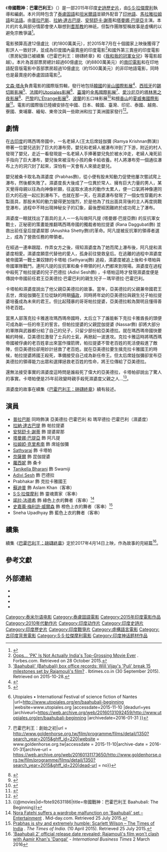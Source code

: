{{noteTA
|G1=Show
|G2=Movie
}}
{{Infobox film
| name           = 帝國戰神：巴霍巴利王
| original_name  = {{lang|te|బాహుబలి:ద బిగినింగ్}}
| image          = Baahubali The Beginning Poster.jpg
| caption        = 電影海報
| director       = [[S·S·拉傑摩利|S·S·拉傑摩利]]
| producer       = {{unbulleted list|[[Shobu_Yarlagadda|Shobu Yarlagadda]]|[[維傑耶德拉·普拉薩德|維傑耶德拉·普拉薩德]]}}
| screenplay     = S·S·拉傑摩利
| story          = [[K._V._Vijayendra_Prasad|K. V. Vijayendra Prasad]] 
| starring       = {{unbulleted list|[[普拉哈斯|普拉哈斯]]|[[拉納·達古巴提|拉納·達古巴提]]|[[安努舒卡·謝蒂|安努舒卡·謝蒂]]|[[塔曼娜·巴提亞|塔曼娜·巴提亞]]}}
| music          = [[M._M._Keeravani|M. M. Keeravani]]
| cinematography = [[K._K._Senthil_Kumar|K. K. Senthil Kumar]]
| editing        = [[Kotagiri_Venkateswara_Rao|Kotagiri Venkateswara Rao]]<br>[[文森·塔永|文森·塔永]]{{small|（國際版）}}
| studio         = [[Arka_Media_Works|Arka Media Works]]
| distributor    = '''泰盧固語：'''<br />[[Arka_Media_Works|Arka Media Works]]<br />'''坦米爾語：'''<br />[[UV_Creations|UV Creations]]<br>[[Sri_Thenandal_Films|Sri Thenandal Films]]<br />'''印地語：'''<br />[[Dharma_Productions|Dharma Productions]]<br>AA Films<br />'''馬拉雅拉姆語：'''<br />[[Global_United_Media|Global United Media]]
| released       = {{Film date|df=yes|2015|07|10|印度|2015|11|07|臺灣-[[金馬影展|金馬影展]]|2016|05|13|臺灣}}
| runtime        = {{Plainlist|
* 158分鐘<!--Theatrical runtime: 157:55--><ref>{{cite web | url=http://www.bbfc.co.uk/releases/baahubali-film-0 | title=''BAAHUBALI'' [Telugu version] (15) | work=[[British_Board_of_Film_Classification|British Board of Film Classification]] | date=9 July 2015 | accessdate=14 July 2015 | archive-date=2018-12-25 | archive-url=https://web.archive.org/web/20181225032954/http://www.bbfc.co.uk/releases/baahubali-film-0 | dead-url=no }}</ref>{{small|（泰盧固語）}}
* 159分鐘<!--Theatrical runtime: 158:41--><ref>{{cite web | url=http://www.bbfc.co.uk/releases/baahubali-film | title=''BAAHUBALI'' [Tamil version] (15) | work=[[British_Board_of_Film_Classification|British Board of Film Classification]] | date=9 July 2015 | accessdate=14 July 2015 | archive-date=2018-12-25 | archive-url=https://web.archive.org/web/20181225032959/http://www.bbfc.co.uk/releases/baahubali-film | dead-url=no }}</ref>{{small|（坦米爾語）}}
}}
| country        = 印度
| language       = {{unbulleted list|[[泰盧固語|泰盧固語]]|[[坦米爾語|坦米爾語]]}}
| budget         = 12[[克若|克若]]盧比{{small|（1800萬美元）}}<ref name="ibtimes.co.in">{{cite web|url=http://www.ibtimes.co.in/baahubali-box-office-collection-can-ss-rajamouli-directorial-beat-shankars-i-by-crossing-638404|title='Baahubali' Box Office Collection: Can SS Rajamouli Directorial Beat Shankar's 'I' by Crossing ₹202 Crore Lifetime Business?|date=7 July 2015|work=International Business Times, India Edition|access-date=2016-02-26|archive-date=2018-12-25|archive-url=https://web.archive.org/web/20181225032943/https://www.ibtimes.co.in/baahubali-box-office-collection-can-ss-rajamouli-directorial-beat-shankars-i-by-crossing-638404|dead-url=no}}</ref>
| gross          = 60[[克若|克若]]盧比{{small|（8900萬美元）}}<ref name=TheHindu50day>{{cite web|author=|url=http://www.thehindu.com/entertainment/baahubali-crosses-50-days-run-nets-rs-600-crore/article7592942.ece|title=Baahubali crosses 50 days run, nets Rs.600crore|publisher=The Hindu|date=29 August 2015|accessdate=29 August 2015|archive-date=2021-06-03|archive-url=https://web.archive.org/web/20210603233815/https://www.thehindu.com/entertainment/baahubali-crosses-50-days-run-nets-rs-600-crore/article7592942.ece|dead-url=no}}</ref>
| preceded_by    = 
| followed_by    = 《[[巴霍巴利王：磅礴終章|巴霍巴利王：磅礴終章]]》
| cn_name        = 巴霍巴利王（上）
| hk_name        = 巴霍巴利王：創始之初
| tw_name        = 帝國戰神：巴霍巴利王<br>巴霍巴利王：創始之初{{small|（金馬影展）}}
}}
《'''帝國戰神：巴霍巴利王'''》（{{lang-te|బాహుబలి:ద బిగినింగ్}}）是一部2015年印度[[史詩電影|史詩]][[歷史片|歷史片]]，由[[S·S·拉傑摩利|S·S·拉傑摩利]]執導和編劇。本片同時包含了[[泰盧固語|泰盧固語]]和[[坦米爾語|坦米爾語]]並額外配音了[[印地語|印地語]]、[[馬拉雅拉姆語|馬拉雅拉姆語]]和[[法語|法語]]。由[[普拉巴斯|普拉巴斯]]、[[拉納·達古巴提|拉納·達古巴提]]、[[安努舒卡·謝蒂|安努舒卡·謝蒂]]和[[塔曼娜·巴提亞|塔曼娜·巴提亞]]主演。本片的片名與部分情節會使人聯想到[[耆那教|耆那教]]的神祇{{link-en|Bahubali|Bahubali}}，但製作團隊堅稱故事是虛構的以避免宗教爭議<ref>{{Cite web |url=http://www.sify.com/movies/is-the-plot-of-baahubali-inspired-by-jain-mythology-news-telugu-pf0qB7baehhhd.html |title=存档副本 |access-date=2016-11-09 |archive-date=2018-11-18 |archive-url=https://web.archive.org/web/20181118175617/http://www.sify.com/movies/is-the-plot-of-baahubali-inspired-by-jain-mythology-news-telugu-pf0qB7baehhhd.html |dead-url=no }}</ref>。

電影預算高達12億盧比（約1800萬美元），於2015年7月在十個國家上映後獲得了影評人一致好評，並成為印度國內最賣座的印度電影<ref>[http://www.forbes.com/sites/robcain/2015/08/14/oops-pk-is-not-actually-indias-top-grossing-movie-ever/ Oops... 'PK' Is Not Actually India's Top-Grossing Movie Ever] {{Wayback|url=http://www.forbes.com/sites/robcain/2015/08/14/oops-pk-is-not-actually-indias-top-grossing-movie-ever/ |date=20150919221932 }}. Forbes.com. Retrieved on 28 October 2015.</ref>和國外第三賣座的印度電影（票房紀錄已被續集《巴霍巴利王：磅礴終章》和《[[我和我的冠軍女兒|我和我的冠軍女兒]]》等電影超越）。本片為首部票房總計超過60億盧比（約8800萬美元）的[[泰盧固語電影|南印電影]]和在印地語配音版電影中首部票房超過10億盧比（約1500萬美元）的非印地語電影，同時也是最賣座的泰盧固語電影<ref>[http://www.ibtimes.co.in/box-office-will-vijays-puli-shatter-15-new-records-set-by-baahubali-bahubali-648584 'Baahubali' (Bahubali) box office records: Will Vijay's 'Puli' break 15 milestones set by Rajamouli's film?] {{webarchive|url=https://web.archive.org/web/20151001164306/http://www.ibtimes.co.in/box-office-will-vijays-puli-shatter-15-new-records-set-by-baahubali-bahubali-648584 |date=2015-10-01 }}. Ibtimes.co.in (30 September 2015). Retrieved on 2015-10-28.</ref>。

[[文森·塔永|文森·塔永]]負責電影的國際版剪輯，發行地包括[[韓國|韓國]]的[[釜山國際影展|釜山國際影展]]<ref>{{cite web|title = Busan: Final 'Baahubali' Aims to Be Bigger, More Emotional|url = http://variety.com/2015/film/asia/s-s-rajamouli-baahubali-aims-to-be-bigger-more-emotional-1201610015/|website = Variety|accessdate = 22 October 2015|archive-date = 2015-10-18|archive-url = https://web.archive.org/web/20151018133622/http://variety.com/2015/film/asia/s-s-rajamouli-baahubali-aims-to-be-bigger-more-emotional-1201610015/|dead-url = no}}</ref>、[[西班牙|西班牙]]的[[錫切斯影展|錫切斯影展]]<ref>{{cite web|title = Sitges Film Festival » Baahubali – The Beginning|url = http://sitgesfilmfestival.com/eng/film/?id=10003810#.ViE50Glyw34.twitter|website = sitgesfilmfestival.com|accessdate = 22 October 2015|archive-date = 2015-10-20|archive-url = https://web.archive.org/web/20151020021606/http://sitgesfilmfestival.com/eng/film/?id=10003810#.ViE50Glyw34.twitter|dead-url = no}}</ref>、[[法國|法國]]的[[Utopiales|Utopiales影展]]<ref>{{Cite web|title=BAAHUBALI : THE BEGINNING {{!}} Utopiales • International Festival of science fiction of Nantes |url=http://www.utopiales.org/en/baahubali-beginning |website=www.utopiales.org |accessdate=2015-11-10 |deadurl=yes |archiveurl=https://web.archive.org/web/20160131092459/http://www.utopiales.org/en/baahubali-beginning |archivedate=2016-01-31 }}</ref>、[[臺灣|臺灣]]的[[2015年金馬國際影展|金馬國際影展]]<ref>{{Cite web|title = 2015 台北金馬影展 Taipei Golden Horse Film Festival {{!}} 巴霍巴利王：創始之初|url = http://www.goldenhorse.org.tw/film/programme/films/detail/1350?search_year=2015&ghff_id=220|website = www.goldenhorse.org.tw|accessdate = 2015-11-10|archive-date = 2016-01-31|archive-url = https://web.archive.org/web/20160131173650/http://www.goldenhorse.org.tw/film/programme/films/detail/1350?search_year=2015&ghff_id=220|dead-url = no}}</ref>、[[愛沙尼亞|愛沙尼亞]]的[[塔林黑之夜影展|塔林黑之夜影展]]<ref>{{Cite web|title = Baahubali: The Beginning — Special Screenings — Black Nights Film Festival Nov 13 - 29 nov 2015|url = http://2015.poff.ee/eng/films/programmes.p/special-screenings/baahubali-the-beginning|website = 2015.poff.ee|accessdate = 2015-11-13|archive-url = https://web.archive.org/web/20151114054522/http://2015.poff.ee/eng/films/programmes.p/special-screenings/baahubali-the-beginning|archive-date = 2015-11-14|dead-url = yes}}</ref>、[[巴黎|巴黎]]的[[L'Étrange影展|L'Étrange影展]]<ref>{{Cite web|title = L'Étrange Festival — XXIe édition — Du 3 au 13 septembre 2015 - Baahubali: The Beginning|url = http://www.etrangefestival.com/2015/fr/film/baahubali_the_beginning|website = www.etrangefestival.com|accessdate = 2015-12-06|deadurl = yes|archiveurl = https://web.archive.org/web/20160305113415/http://www.etrangefestival.com/2015/fr/film/baahubali_the_beginning|archivedate = 2016-03-05}}</ref>、[[波蘭|波蘭]]的五口味影展<ref>{{Cite web|title = Festiwal Filmowy Pięć Smaków — Bahubali: Początek|url = http://www.piecsmakow.pl/film.do?id=130|website = www.piecsmakow.pl|accessdate = 2015-12-06|archive-date = 2016-02-02|archive-url = https://web.archive.org/web/20160202044038/http://www.piecsmakow.pl/film.do?id=130|dead-url = no}}</ref>和[[檀香山|檀香山]]的[[夏威夷國際影展|夏威夷國際影展]]<ref>{{Cite web|title = BAAHUBALI-THE BEGINNING - 2015 HIFF Fall Festival|url = http://program.hiff.org/films/detail/baahubali_the_beginning_2015|website = program.hiff.org|accessdate = 2015-11-15|deadurl = yes|archiveurl = https://web.archive.org/web/20151117185634/http://program.hiff.org/films/detail/baahubali_the_beginning_2015|archivedate = 2015-11-17}}</ref>。電影的國際版已陸續安排在中國、日本、韓國、臺灣、印尼、泰國、越南、寮國、柬埔寨、緬甸、東帝汶與一些歐洲和拉丁美洲國家發行<ref>{{cite web|title = Busan: 'Baahubali' to Release in Seven More Territories via MVP Entertainment|url = http://variety.com/2015/film/asia/busan-baahubali-to-release-in-seven-more-territories-via-mvp-entertainment-1201612830/|website = Variety|accessdate = 22 October 2015|archive-date = 2015-11-01|archive-url = https://web.archive.org/web/20151101045510/http://variety.com/2015/film/asia/busan-baahubali-to-release-in-seven-more-territories-via-mvp-entertainment-1201612830/|dead-url = no}}</ref>。

==劇情==
在[[古印度|古印度]]的瑪西瑪帝國中，一名老婦人(王太后席娃伽彌 (Ramya Krishnan飾演)) 帶著一位嬰兒逃到了巨大的瀑布旁。嬰兒和老婦人被瀑布沖到了下游，附近的村人發現了嬰兒，走近一看發現是一名老婦人手捧著嬰兒免於被水沖走，老婦人淹死前手指向了巨大瀑布，嬰兒後來被沒有小孩的桑卡給收養。村人將瀑布旁一個通往瀑布上方的洞穴封了起來，深怕有一天會有人來搶走嬰兒。

嬰兒被桑卡取名為濕婆度 (Prabhas飾)，從小便有股未知動力促使他屢次嘗試爬上瀑布，然後都失敗了。濕婆度長大後成了一位異於常人、擁有巨大力量的男人，某天覺得母親以往為向神像祈願，往返取水澆水的動作太累人，便一口氣將神像連同巨大的石座一起扛到瀑布下。也就在那一天，在濕婆瀑布發現了一個女性穿戴的木製面具，那股未知的動力變得更加強烈，於是他為了找出面具背後的主人再度挑戰登瀑布，過程中不時出現神秘女子的幻象，最後歷經困難終於成功爬上了瀑布。

濕婆度一眼就找出了面具的主人－一名叫做阿凡提 (塔曼娜·巴提亞飾) 的反抗軍女戰士，正秘密的策畫能推翻瑪西瑪帝國的獨裁者帕拉提婆 (Rana Daggubati飾) 並救出前任皇后提婆犀那 (Anushka Shetty飾)的革命。阿凡提被反抗軍的領導者選上，成為了營救任務的帶領者。

在經過一連串跟蹤、作弄女方之後，得知濕婆度為了她而爬上瀑布後，阿凡提和濕婆度相愛。濕婆度願意代替他的愛人，孤身前往營救皇后。在逃離的過程中濕婆度被帝國第一戰士兼奴隸的卡塔帕 (Sathyaraj飾) 追殺，濕婆度被追上後和卡塔帕與帝國軍隊戰鬥，連阿凡提的反抗軍和桑卡帶領的村人們都來到現場。濕婆度在過程中殺死了帕拉提婆的兒子巴德拉 (Adivi Sesh飾) ，卡塔帕這時才發現濕婆度便是傳說中帝國前任君王亞美德拉‧巴霍巴利的親生兒子－瑪罕德拉‧巴霍巴利。

卡塔帕和濕婆度說出了他父親亞美德拉的故事。當年，亞美德拉的父親兼帝國君王去世，席娃伽彌在王位從缺的時期[[攝政|攝政]]，同時將年幼的亞美德拉與親生兒子帕拉提婆培養成為未來的君王。但比起殘暴的哥哥帕拉提婆，亞美德拉較為賢明且懂得善待老百姓。

當黑人部落克拉卡雅進攻瑪西瑪帝國時，太后立下了誰能斬下克拉卡雅酋長的頭便可成為新一任的帝王的誓言。但帕拉提婆的父親昆伽提婆 (Nassar飾) 卻將大部分的軍隊與武器都分給了自己的兒子，只留少部份給亞美德拉。就在瑪西瑪帝國快要輸的時候，亞美德拉激發了士兵的士氣，再掀起一波進攻。克拉卡雅這時將瑪西瑪帝國被俘虜的老百姓拿出來當作擋箭牌，帕拉提婆不管老百姓的死活便殺進了敵陣，但亞美德拉卻用妙計拯救了老百姓。就在亞美德拉要生擒克拉卡雅國王的時候，帕拉提婆將國王殺死，準備接受自己成為新任帝王。但太后席娃伽彌卻宣布亞美德拉的領導能力出眾和選擇拯救老百姓的性命，將王位傳給了亞美德拉。

還無法接受事實的濕婆度這時問是誰殺死了偉大的亞美德拉，卡塔帕卻說出了驚人的事實。卡塔帕便是25年前政變時親手殺死濕婆度父親之人...<ref>{{@movies|id=fbte92631186|title=帝國戰神：巴霍巴利王 Baahubali: The Beginning}}<!-- 2016-02-26 accessdate --></ref>。

濕婆度的故事在續集《[[巴霍巴利王：磅礴終章|巴霍巴利王：磅礴終章]]》續有敍述。

==演員==
*[[普拉巴斯|普拉巴斯]] 同時飾演 亞美德拉‧巴霍巴利 和 瑪罕德拉‧巴霍巴利（濕婆度）
*[[拉納·達古巴提|拉納·達古巴提]] 飾 帕拉提婆
*[[安努舒卡·謝蒂|安努舒卡·謝蒂]] 飾 提婆犀那
*[[塔曼娜·巴提亞|塔曼娜·巴提亞]] 飾 阿凡提
*[[拉姆婭·克里希南|拉姆婭·克里希南]] 飾 席娃伽彌
*[[Sathyaraj|Sathyaraj]] 飾 卡塔帕
*[[奈薩爾|奈薩爾]] 飾 昆伽提婆
*[[蘿西妮_(演員)|蘿西妮]] 飾 桑卡
*[[Tanikella_Bharani|Tanikella Bharani]] 飾 Swamiji
*[[Adivi_Sesh|Adivi Sesh]] 飾 巴德拉
*Prabhakar 飾 克拉卡雅國王
*[[蘇迪普|蘇迪普]] 飾 Aslam Khan（客串）
*[[S·S·拉傑摩利|S·S·拉傑摩利]] 飾 靈魂賣家（客串）
*[[諾拉·法德希|諾拉·法德希]] 飾 綠色上衣的舞者（客串）<ref name="mid-day1">[http://www.mid-day.com/articles/nora-fatehi-suffers-a-wardrobe-malfunction-on-baahubali-set/16315159 Nora Fatehi suffers a wardrobe malfunction on 'Baahubali' set – Entertainment] {{Wayback|url=http://www.mid-day.com/articles/nora-fatehi-suffers-a-wardrobe-malfunction-on-baahubali-set/16315159 |date=20150723072608 }}. Mid-day.com. Retrieved 25 July 2015.</ref>
*[[史嘉蕾·梅利許·威爾森|史嘉蕾·梅利許·威爾森]] 飾 橙色上衣的舞者（客串）<ref>[http://timesofindia.indiatimes.com/entertainment/telugu/movies/news/Prabhas-is-shy-and-extremely-humble-Scarlett-Wilson/articleshow/46885576.cms Prabhas is shy and extremely humble: Scarlett Wilson – The Times of India] {{Wayback|url=http://timesofindia.indiatimes.com/entertainment/telugu/movies/news/Prabhas-is-shy-and-extremely-humble-Scarlett-Wilson/articleshow/46885576.cms |date=20150416083956 }}. ''The Times of India''. (10 April 2015). Retrieved 25 July 2015.</ref>
*Sneha Upadhyay 飾 藍色上衣的舞者（客串）

==續集==
續集《[[巴霍巴利王：磅礴終章|巴霍巴利王：磅礴終章]]》定於2017年4月14日上映，作為故事的完結篇<ref>[http://www.ibtimes.co.in/baahubali-2-official-release-date-revealed-rajamoulis-film-wont-clash-aamir-khans-dangal-669038 'Baahubali 2' official release date revealed; Rajamouli's film won't clash with Aamir Khan's 'Dangal'] {{Wayback|url=http://www.ibtimes.co.in/baahubali-2-official-release-date-revealed-rajamoulis-film-wont-clash-aamir-khans-dangal-669038 |date=20160707082200 }} - ''International Business Times'' 2 March 2016</ref>。

==參考文獻==
{{Reflist|2}}

==外部連結==
{{Portal|印度|电影}}
* {{Official website |https://www.baahubali.com/}}
* {{IMDb title|2631186|Baahubali: The Beginning}}
* {{mojo title|baahubali:thebeginning|Baahubali: The Beginning}}
* {{Bollywoodhungama|4765128}}

{{S·S·拉傑摩利}}
{{DEFAULTSORT:Baahubali The Beginning}}
[[Category:泰米尔语电影|Category:泰米尔语电影]]
[[Category:泰盧固語電影|Category:泰盧固語電影]]
[[Category:2015年印度電影作品|Category:2015年印度電影作品]]
[[Category:2010年代動作片|Category:2010年代動作片]]
[[Category:印度动作片|Category:印度动作片]]
[[Category:印度史詩片|Category:印度史詩片]]
[[Category:印度歷史片|Category:印度歷史片]]
[[Category:印度戰爭片|Category:印度戰爭片]]
[[Category:虛構語言電影|Category:虛構語言電影]]
[[Category:古印度背景電影|Category:古印度背景電影]]
[[Category:S·S·拉傑摩利電影|Category:S·S·拉傑摩利電影]]
[[Category:印度神话题材作品|Category:印度神话题材作品]]
